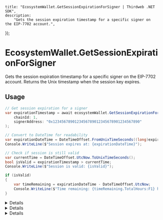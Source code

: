
	title: "EcosystemWallet.GetSessionExpirationForSigner | Thirdweb .NET SDK",
	description:
		"Gets the session expiration timestamp for a specific signer on the EIP-7702 account.",
});

# EcosystemWallet.GetSessionExpirationForSigner

Gets the session expiration timestamp for a specific signer on the EIP-7702 account. Returns the Unix timestamp when the session key expires.

## Usage

```csharp
// Get session expiration for a signer
var expirationTimestamp = await ecosystemWallet.GetSessionExpirationForSigner(
    chainId: 1,
    signerAddress: "0x1234567890123456789012345678901234567890"
);

// Convert to DateTime for readability
var expirationDateTime = DateTimeOffset.FromUnixTimeSeconds((long)expirationTimestamp);
Console.WriteLine($"Session expires at: {expirationDateTime}");

// Check if session is still valid
var currentTime = DateTimeOffset.UtcNow.ToUnixTimeSeconds();
bool isValid = expirationTimestamp > currentTime;
Console.WriteLine($"Session is valid: {isValid}");

if (isValid)
{
    var timeRemaining = expirationDateTime - DateTimeOffset.UtcNow;
    Console.WriteLine($"Time remaining: {timeRemaining.TotalHours:F1} hours");
}
```

<Details summary="Parameters">

### chainId

`BigInteger`: The chain ID of the EIP-7702 account.

### signerAddress

`string`: The address of the signer to get session expiration for.

</Details>

<Details summary="Return Value">

### BigInteger

The Unix timestamp when the session expires. Use `DateTimeOffset.FromUnixTimeSeconds()` to convert to a readable date.

</Details>

<Details summary="Exceptions">

### InvalidOperationException

Thrown when the execution mode is not EIP7702 or EIP7702Sponsored.

### ArgumentException

Thrown when the signer address is null or empty.

</Details>
